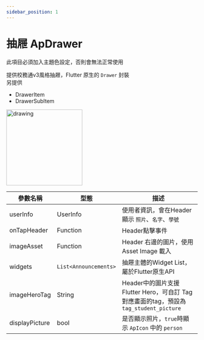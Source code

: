 ```yaml
---
sidebar_position: 1
---
```


# 抽屜 ApDrawer

此項目必須加入主題色設定，否則會無法正常使用

提供校務通v3風格抽屜，Flutter 原生的 `Drawer` 封裝  
另提供
 - DrawerItem
 - DrawerSubItem

 <img src="images/widgets/ap_drawer.jpg" alt="drawing" width="200"/>


| 參數名稱                         | 型態                             | 描述                             |
| ------------------------------- | ------------------------------- | ------------------------------- |
| userInfo | UserInfo | 使用者資訊，會在Header顯示 `照片`、`名字`、`學號` |
| onTapHeader | Function | Header點擊事件 |
| imageAsset | Function | Header 右邊的圖片，使用 Asset Image 載入|
| widgets | `List<Announcements>` | 抽屜主體的Widget List，屬於Flutter原生API |
| imageHeroTag | String | Header中的圖片支援Flutter Hero，可自訂 Tag 對應畫面的tag，預設為 `tag_student_picture` |
| displayPicture | bool | 是否顯示照片，`true`時顯示 `ApIcon` 中的 `person`  |
